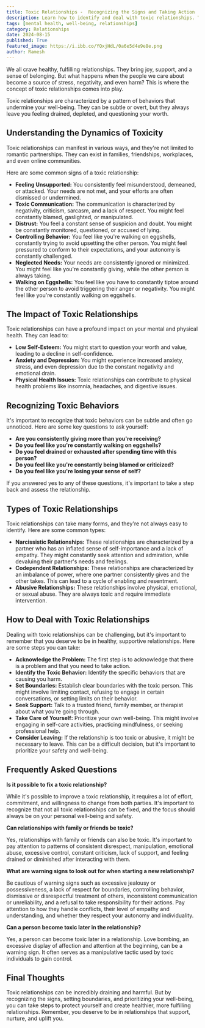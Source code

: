 ```yaml
---
title: Toxic Relationships -  Recognizing the Signs and Taking Action
description: Learn how to identify and deal with toxic relationships. This blog post explores the signs of toxicity, the impact of toxic relationships on your well-being, and provides practical steps to navigate and potentially leave these harmful connections.
tags: [mental health, well-being, relationships]
category: Relationships
date: 2024-08-15
published: True
featured_image: https://i.ibb.co/YQxjHdL/0a6e5d4e9e8e.png
author: Ramesh
---
```



We all crave healthy, fulfilling relationships. They bring joy, support, and a sense of belonging. But what happens when the people we care about become a source of stress, negativity, and even harm? This is where the concept of toxic relationships comes into play. 

Toxic relationships are characterized by a pattern of behaviors that undermine your well-being. They can be subtle or overt, but they always leave you feeling drained, depleted, and questioning your worth. 

## Understanding the Dynamics of Toxicity

Toxic relationships can manifest in various ways, and they're not limited to romantic partnerships. They can exist in families, friendships, workplaces, and even online communities. 

Here are some common signs of a toxic relationship:

* **Feeling Unsupported:** You consistently feel misunderstood, demeaned, or attacked. Your needs are not met, and your efforts are often dismissed or undermined.
* **Toxic Communication:** The communication is characterized by negativity, criticism, sarcasm, and a lack of respect. You might feel constantly blamed, gaslighted, or manipulated.
* **Distrust:** You feel a constant sense of suspicion and doubt. You might be constantly monitored, questioned, or accused of lying.
* **Controlling Behavior:** You feel like you're walking on eggshells, constantly trying to avoid upsetting the other person. You might feel pressured to conform to their expectations, and your autonomy is constantly challenged.
* **Neglected Needs:** Your needs are consistently ignored or minimized. You might feel like you're constantly giving, while the other person is always taking.
* **Walking on Eggshells:** You feel like you have to constantly tiptoe around the other person to avoid triggering their anger or negativity. You might feel like you're constantly walking on eggshells.

## The Impact of Toxic Relationships

Toxic relationships can have a profound impact on your mental and physical health. They can lead to:

* **Low Self-Esteem:** You might start to question your worth and value, leading to a decline in self-confidence.
* **Anxiety and Depression:** You might experience increased anxiety, stress, and even depression due to the constant negativity and emotional drain.
* **Physical Health Issues:** Toxic relationships can contribute to physical health problems like insomnia, headaches, and digestive issues.

## Recognizing Toxic Behaviors

It's important to recognize that toxic behaviors can be subtle and often go unnoticed. Here are some key questions to ask yourself:

* **Are you consistently giving more than you're receiving?**
* **Do you feel like you're constantly walking on eggshells?**
* **Do you feel drained or exhausted after spending time with this person?**
* **Do you feel like you're constantly being blamed or criticized?**
* **Do you feel like you're losing your sense of self?**

If you answered yes to any of these questions, it's important to take a step back and assess the relationship.

## Types of Toxic Relationships

Toxic relationships can take many forms, and they're not always easy to identify. Here are some common types:

* **Narcissistic Relationships:** These relationships are characterized by a partner who has an inflated sense of self-importance and a lack of empathy. They might constantly seek attention and admiration, while devaluing their partner's needs and feelings.
* **Codependent Relationships:** These relationships are characterized by an imbalance of power, where one partner consistently gives and the other takes. This can lead to a cycle of enabling and resentment.
* **Abusive Relationships:** These relationships involve physical, emotional, or sexual abuse. They are always toxic and require immediate intervention.

## How to Deal with Toxic Relationships

Dealing with toxic relationships can be challenging, but it's important to remember that you deserve to be in healthy, supportive relationships. Here are some steps you can take:

* **Acknowledge the Problem:** The first step is to acknowledge that there is a problem and that you need to take action.
* **Identify the Toxic Behavior:** Identify the specific behaviors that are causing you harm.
* **Set Boundaries:** Establish clear boundaries with the toxic person. This might involve limiting contact, refusing to engage in certain conversations, or setting limits on their behavior.
* **Seek Support:** Talk to a trusted friend, family member, or therapist about what you're going through.
* **Take Care of Yourself:** Prioritize your own well-being. This might involve engaging in self-care activities, practicing mindfulness, or seeking professional help.
* **Consider Leaving:** If the relationship is too toxic or abusive, it might be necessary to leave. This can be a difficult decision, but it's important to prioritize your safety and well-being.

## Frequently Asked Questions

**Is it possible to fix a toxic relationship?**

While it's possible to improve a toxic relationship, it requires a lot of effort, commitment, and willingness to change from both parties. It's important to recognize that not all toxic relationships can be fixed, and the focus should always be on your personal well-being and safety.

**Can relationships with family or friends be toxic?**

Yes, relationships with family or friends can also be toxic. It's important to pay attention to patterns of consistent disrespect, manipulation, emotional abuse, excessive control, constant criticism, lack of support, and feeling drained or diminished after interacting with them.

**What are warning signs to look out for when starting a new relationship?**

Be cautious of warning signs such as excessive jealousy or possessiveness, a lack of respect for boundaries, controlling behavior, dismissive or disrespectful treatment of others, inconsistent communication or unreliability, and a refusal to take responsibility for their actions. Pay attention to how they handle conflicts, their level of empathy and understanding, and whether they respect your autonomy and individuality.

**Can a person become toxic later in the relationship?**

Yes, a person can become toxic later in a relationship. Love bombing, an excessive display of affection and attention at the beginning, can be a warning sign. It often serves as a manipulative tactic used by toxic individuals to gain control.

## Final Thoughts

Toxic relationships can be incredibly draining and harmful. But by recognizing the signs, setting boundaries, and prioritizing your well-being, you can take steps to protect yourself and create healthier, more fulfilling relationships. Remember, you deserve to be in relationships that support, nurture, and uplift you.
